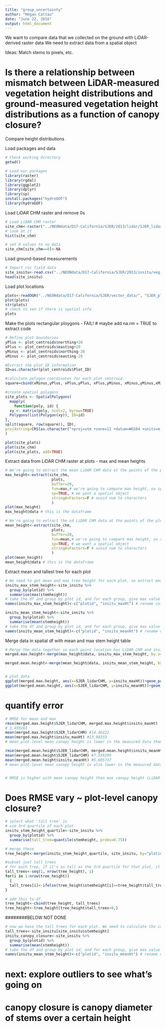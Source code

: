 ```yaml
---
title: "group_uncertainty"
author: "Megan Cattau"
date: "June 22, 2016"
output: html_document
---
```


We want to compare data that we collected on the ground with LiDAR-derived raster data
We need to extract data from a spatial object


Ideas: Match stems to pixels, etc.

# Is there a relationship between mismatch between LiDAR-measured vegetation height distributions and ground-measured vegetation height distributions as a function of canopy closure?

Compare height distributions 


Load packages and data

```r
# Check working directory
getwd()

# Load our packages
library(raster)
library(rgdal)
library(ggplot2)
library(dplyr)
library(sp)
install.packages("hydroGOF")
library(hydroGOF)
```

Load LiDAR CHM raster and remove 0s
```r
# Load LiDAR CHM raster
site_chm<-raster("../NEONdata/D17-California/SJER/2013/lidar/SJER_lidarCHM.tif")
# look at it
hist(site_chm)

# set 0 values to no data
site_chm[site_chm==0]<-NA
```

Load ground-based measurements
```r
# Import csv field data
site_insitu<-read.csv("../NEONdata/D17-California/SJER/2013/insitu/veg_structure/D17_2013_SJER_vegStr.csv", stringsAsFactors = FALSE) # this is a dataframe
head(site_insitu)
```

Load plot locations
```r

plots<-readOGR("../NEONdata/D17-California/SJER/vector_data/", "SJER_plot_centroids")
plot(plots)
str(plots)
# check to see if there is spatial info
plots
```

Make the plots rectangular ploygons - FAIL!
# maybe add na.rm = TRUE to extract code
```r
# Define plot boundaries
yPlus <- plot_centroids$northing+20
xPlus <- plot_centroids$easting+20
yMinus <- plot_centroids$northing-20
xMinus <- plot_centroids$easting-20

#Extract the plot ID information
ID=as.character(plot_centroids$Plot_ID) 

#calculate polygon coordinates for each plot centroid. 
square=cbind(xMinus,yPlus, xPlus,yPlus, xPlus,yMinus, xMinus,yMinus,xMinus,yPlus)

#create spatial polygons
site_plots <- SpatialPolygons(
  mapply(
    function(poly, id) {
  xy <- matrix(poly, ncol=2, byrow=TRUE)
  Polygons(list(Polygon(xy)), ID=id)
}, 
split(square, row(square)), ID),
proj4string=CRS(as.character("+proj=utm +zone=11 +datum=WGS84 +units=m +no_defs +ellps=WGS84 +towgs84=0,0,0"))
)

plot(site_plots)
plot(site_chm)
plot(site_plots, add=TRUE)
```

Extract data from LiDAR CHM raster at plots - max and mean heights
```r
# We're going to extract the mean LiDAR CHM data at the points of the plots
max_height<-extract(site_chm, 
                     plots,
                     buffer=20,
                     fun=max,# we're going to compare max height, so specify fun = max below. You could compare anything or not include a function to get full distribution
                     sp=TRUE, # we want a spatial object
                     stringAsFactors=F # avoid num to characters
                     )
plot(max_height)
max_height@data # this is the dataframe

# We're going to extract the sd LiDAR CHM data at the points of the plots
mean_height<-extract(site_chm, 
                     plots,
                     buffer=20,
                     fun=mean,# we're going to compare max height, so specify fun = max below. You could compare anything or not include a function to get full distribution
                     sp=TRUE, # we want a spatial object
                     stringAsFactors=F # avoid num to characters
                     )
plot(mean_height)
mean_height@data # this is the dataframe
```


Extract mean and tallest tree for each plot 
```r

# We need to get mean and max tree height for each plot, so extract mean and max values for each plotid
insitu_max_stem_height<-site_insitu %>% 
  group_by(plotid) %>% 
  summarise(max(stemheight))
# take the df and group by plot id, and for each group, give max value
names(insitu_max_stem_height)<-c("plotid", "insitu_maxHt") # rename columns

insitu_mean_stem_height<-site_insitu %>% 
  group_by(plotid) %>% 
  summarise(mean(stemheight))
# take the df and group by plot id, and for each group, give max value
names(insitu_mean_stem_height)<-c("plotid", "insitu_meanHt") # rename columns
```

Merge data in spatial df with mean and max stem height table
```r
# Merge the data together so each point location has LiDAR CHM and insitu measurements
merged.max.height<-merge(max_height@data, insitu_max_stem_height, by.x="Plot_ID", by.y="plotid")

merged.mean.height<-merge(mean_height@data, insitu_mean_stem_height, by.x="Plot_ID", by.y="plotid")


# plot data
ggplot(merged.max.height, aes(x=SJER_lidarCHM, y=insitu_maxHt))+geom_point()
ggplot(merged.mean.height, aes(x=SJER_lidarCHM, y=insitu_meanHt))+geom_point()
```


# quantify error
```r
# RMSE for mean and max
rmse(merged.max.height$SJER_lidarCHM, merged.max.height$insitu_maxHt)
# 3.459163
mean(merged.max.height$SJER_lidarCHM) #14.46222
mean(merged.max.height$insitu_maxHt) #13.98333
# mean plot-level mean canopy height is lower in the measured data than LiDAR

rmse(merged.mean.height$SJER_lidarCHM, merged.mean.height$insitu_meanHt) # 3.939722
mean(merged.mean.height$SJER_lidarCHM) #7.559299
mean(merged.mean.height$insitu_meanHt) #5.605737
# mean plot-level mean canopy height is also lower in the measured data than LiDAR. Statistically?


# RMSE is higher with mean canopy height than max canopy height (LiDAR captures max canopy height better than mean canopy heigh), presumably because the data misses understory vegetation
```


# Does RMSE vary ~ plot-level canopy closure?
```r

# select what 'tall tree' is
# use 3rd quartile of each plot
insitu_stem_height_quartile<-site_insitu %>% 
  group_by(plotid) %>% 
  summarise(tall_tree=quantile(stemheight, probs=0.75))

# merge these
tree_height<-merge(insitu_stem_height_quartile, site_insitu, by="plotid")

#subset just tall trees
# for each tree, if it's as tall as the 3rd quartile for that plot, it's a tall tree. If not, exclude it.
tall_trees<-seq(1, nrow(tree_height), 1)
for(i in 1:nrow(tree_height))
  {
  tall_trees[i]<-ifelse(tree_height$stemheight[i]>=tree_height$tall_tree[i], tree_height$stemheight[i],-2222)
}

# add this to df
tree_height<-cbind(tree_height, tall_trees)
tree_height<-tree_height[tree_height$tall_trees>0,]
```


########BELOW NOT DONE
```r

# now we have the tall trees for each plot. We need to calculate the canopy diameter for each plot as our measure of canopy closure
tall_trees<-site_insitu[site_insitu$stemheight]
insitu_canopy_closure<-site_insitu %>% 
  group_by(plotid) %>% 
  summarise(mean(stemheight))
# take the df and group by plot id, and for each group, give max value
names(insitu_mean_stem_height)<-c("plotid", "insitu_meanHt") # rename columns
```





# next: explore outliers to see what's going on
# canopy closure is canopy diameter of stems over a certain height



